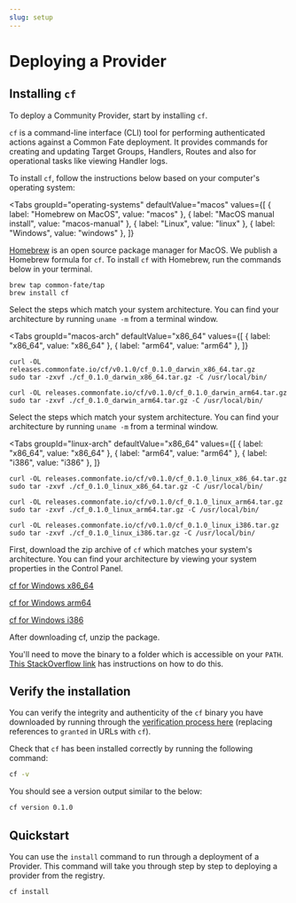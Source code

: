 ```yaml
---
slug: setup
---
```



# Deploying a Provider

## Installing `cf`

To deploy a Community Provider, start by installing `cf`.

`cf` is a command-line interface (CLI) tool for performing authenticated actions against a Common Fate deployment. It provides commands for creating and updating Target Groups, Handlers, Routes and also for operational tasks like viewing Handler logs.

To install `cf`, follow the instructions below based on your computer's operating system:

<Tabs
groupId="operating-systems"
defaultValue="macos"
values={[
  { label: "Homebrew on MacOS", value: "macos" },
  { label: "MacOS manual install", value: "macos-manual" },
  { label: "Linux", value: "linux" },
  { label: "Windows", value: "windows" },
  ]}
>
<TabItem value="macos">

[Homebrew](https://brew.sh/) is an open source package manager for MacOS. We publish a Homebrew formula for `cf`. To install `cf` with Homebrew, run the commands below in your terminal.

```
brew tap common-fate/tap
brew install cf
```

</TabItem>

<TabItem value="macos-manual">

Select the steps which match your system architecture. You can find your architecture by running `uname -m` from a terminal window.

<Tabs
  groupId="macos-arch"
  defaultValue="x86_64"
  values={[
    { label: "x86_64", value: "x86_64" },
    { label: "arm64", value: "arm64" },
    ]}
>

<TabItem value="x86_64">

```
curl -OL releases.commonfate.io/cf/v0.1.0/cf_0.1.0_darwin_x86_64.tar.gz
sudo tar -zxvf ./cf_0.1.0_darwin_x86_64.tar.gz -C /usr/local/bin/
```

</TabItem>
<TabItem value="arm64">

```
curl -OL releases.commonfate.io/cf/v0.1.0/cf_0.1.0_darwin_arm64.tar.gz
sudo tar -zxvf ./cf_0.1.0_darwin_arm64.tar.gz -C /usr/local/bin/
```

</TabItem>
</Tabs>
</TabItem>

<TabItem value="linux">

Select the steps which match your system architecture. You can find your architecture by running `uname -m` from a terminal window.

<Tabs
  groupId="linux-arch"
  defaultValue="x86_64"
  values={[
    { label: "x86_64", value: "x86_64" },
    { label: "arm64", value: "arm64" },
    { label: "i386", value: "i386" },
    ]}
>

<TabItem value="x86_64">

```
curl -OL releases.commonfate.io/cf/v0.1.0/cf_0.1.0_linux_x86_64.tar.gz
sudo tar -zxvf ./cf_0.1.0_linux_x86_64.tar.gz -C /usr/local/bin/
```

</TabItem>
<TabItem value="arm64">

```
curl -OL releases.commonfate.io/cf/v0.1.0/cf_0.1.0_linux_arm64.tar.gz
sudo tar -zxvf ./cf_0.1.0_linux_arm64.tar.gz -C /usr/local/bin/
```

</TabItem>
<TabItem value="i386">

```
curl -OL releases.commonfate.io/cf/v0.1.0/cf_0.1.0_linux_i386.tar.gz
sudo tar -zxvf ./cf_0.1.0_linux_i386.tar.gz -C /usr/local/bin/
```

</TabItem>
</Tabs>

</TabItem>

<TabItem value="windows">

First, download the zip archive of `cf` which matches your system's architecture. You can find your architecture by viewing your system properties in the Control Panel.

[cf for Windows x86_64](https://releases.commonfate.io/cf/v0.1.0/cf_0.1.0_windows_x86_64.zip)

[cf for Windows arm64](https://releases.commonfate.io/cf/v0.1.0/cf_0.1.0_windows_arm64.zip)

[cf for Windows i386](https://releases.commonfate.io/cf/v0.1.0/cf_0.1.0_windows_i386.zip)

After downloading cf, unzip the package.

You'll need to move the binary to a folder which is accessible on your `PATH`. [This StackOverflow link](https://stackoverflow.com/questions/1618280/where-can-i-set-path-to-make-exe-on-windows) has instructions on how to do this.

</TabItem>

</Tabs>

## Verify the installation

You can verify the integrity and authenticity of the `cf` binary you have downloaded by running through the [verification process here](/granted/security#release-verification) (replacing references to `granted` in URLs with `cf`).

Check that `cf` has been installed correctly by running the following command:

```bash
cf -v
```

You should see a version output similar to the below:

```bash
cf version 0.1.0
```

## Quickstart

You can use the `install` command to run through a deployment of a Provider. This command will take you through step by step to deploying a provider from the registry.

```bash
cf install
```
